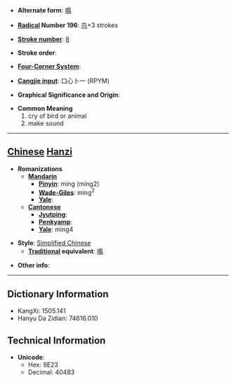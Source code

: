 * '''Alternate form''': [[鳴]]

* '''[[Wiktionary:Chinese radical index| Radical]] Number 196''': [[Wiktionary:Chinese radical index 鸟|鸟]]+3 strokes

* '''[[Wiktionary:Chinese total strokes index|Stroke number]]''': [[Wiktionary:Chinese total strokes index 8|8]]

* '''Stroke order''': 

* '''[[Wiktionary:Chinese four corner index|Four-Corner System]]''': 

* '''[[Wiktionary:Chinese Cangjie index|Cangjie input]]''': 口心卜一 (RPYM)

* '''Graphical Significance and Origin''': 

* '''Common Meaning'''
*#cry of bird or animal
*# make sound


----

== [[Chinese]] [[Hanzi]] ==

* '''Romanizations'''
** '''[[Mandarin]]'''
*** '''[[Pinyin]]''': míng (ming2)
*** '''[[Wade-Giles]]''': ming<sup>2</sup>
*** '''[[Yale]]''': 
** '''[[Cantonese]]'''
*** '''[[Jyutping]]''':
*** '''[[Penkyamp]]''': 
*** '''[[Yale]]''': ming4

* '''Style''': [[Simplified Chinese]] 
** '''[[Traditional Chinese|Traditional]] equivalent''': [[鳴]]

* '''Other info''': 

----

== Dictionary Information ==

* KangXi: 1505.141
* Hanyu Da Zidian: 74616.010

== Technical Information ==

* '''Unicode''':
** Hex: 9E23
** Decimal: 40483